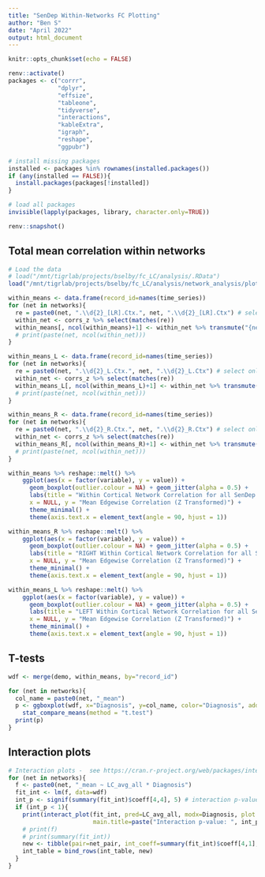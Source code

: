 ```yaml
---
title: "SenDep Within-Networks FC Plotting"
author: "Ben S"
date: "April 2022"
output: html_document
---
```


```r
knitr::opts_chunk$set(echo = FALSE)

renv::activate()
packages <- c("corrr",
              "dplyr",
              "effsize",
              "tableone",
              "tidyverse",
              "interactions",
              "kableExtra",
              "igraph", 
              "reshape",
              "ggpubr")

# install missing packages
installed <- packages %in% rownames(installed.packages())
if (any(installed == FALSE)){
  install.packages(packages[!installed])
}

# load all packages
invisible(lapply(packages, library, character.only=TRUE))

renv::snapshot()
```

## Total mean correlation within networks

```r

# Load the data
# load("/mnt/tigrlab/projects/bselby/fc_LC/analysis/.RData")
load("/mnt/tigrlab/projects/bselby/fc_LC/analysis/network_analysis/plot_data.RData")

within_means <- data.frame(record_id=names(time_series))
for (net in networks){
  re = paste0(net, ".\\d{2}_[LR].Ctx.", net, ".\\d{2}_[LR].Ctx") # select only within network edges
  within_net <- corrs_z %>% select(matches(re)) 
  within_means[, ncol(within_means)+1] <- within_net %>% transmute("{net}_mean" := rowMeans(across(where(is.numeric))))
  # print(paste(net, ncol(within_net)))
}

within_means_L <- data.frame(record_id=names(time_series))
for (net in networks){
  re = paste0(net, ".\\d{2}_L.Ctx.", net, ".\\d{2}_L.Ctx") # select only within network edges
  within_net <- corrs_z %>% select(matches(re)) 
  within_means_L[, ncol(within_means_L)+1] <- within_net %>% transmute("{net}_mean" := rowMeans(across(where(is.numeric))))
  # print(paste(net, ncol(within_net)))
}

within_means_R <- data.frame(record_id=names(time_series))
for (net in networks){
  re = paste0(net, ".\\d{2}_R.Ctx.", net, ".\\d{2}_R.Ctx") # select only within network edges
  within_net <- corrs_z %>% select(matches(re)) 
  within_means_R[, ncol(within_means_R)+1] <- within_net %>% transmute("{net}_mean" := rowMeans(across(where(is.numeric))))
  # print(paste(net, ncol(within_net)))
}

within_means %>% reshape::melt() %>%
    ggplot(aes(x = factor(variable), y = value)) +
      geom_boxplot(outlier.colour = NA) + geom_jitter(alpha = 0.5) +
      labs(title = "Within Cortical Network Correlation for all SenDep participants",
      x = NULL, y = "Mean Edgewise Correlation (Z Transformed)") +
      theme_minimal() +
      theme(axis.text.x = element_text(angle = 90, hjust = 1))

within_means_R %>% reshape::melt() %>%
    ggplot(aes(x = factor(variable), y = value)) +
      geom_boxplot(outlier.colour = NA) + geom_jitter(alpha = 0.5) +
      labs(title = "RIGHT Within Cortical Network Correlation for all SenDep participants",
      x = NULL, y = "Mean Edgewise Correlation (Z Transformed)") +
      theme_minimal() +
      theme(axis.text.x = element_text(angle = 90, hjust = 1))

within_means_L %>% reshape::melt() %>%
    ggplot(aes(x = factor(variable), y = value)) +
      geom_boxplot(outlier.colour = NA) + geom_jitter(alpha = 0.5) +
      labs(title = "LEFT Within Cortical Network Correlation for all SenDep participants",
      x = NULL, y = "Mean Edgewise Correlation (Z Transformed)") +
      theme_minimal() +
      theme(axis.text.x = element_text(angle = 90, hjust = 1))
```

## T-tests

``` r
wdf <- merge(demo, within_means, by="record_id")

for (net in networks){
  col_name = paste0(net, "_mean")
  p <- ggboxplot(wdf, x="Diagnosis", y=col_name, color="Diagnosis", add="jitter") + 
    stat_compare_means(method = "t.test")
  print(p)
}
```

## Interaction plots

``` r
# Interaction plots -  see https://cran.r-project.org/web/packages/interactions/vignettes/interactions.html
for (net in networks){
  f <- paste0(net, "_mean ~ LC_avg_all * Diagnosis") 
  fit_int <- lm(f, data=wdf)
  int_p <- signif(summary(fit_int)$coeff[4,4], 5) # interaction p-value
  if (int_p < 1){
    print(interact_plot(fit_int, pred=LC_avg_all, modx=Diagnosis, plot.points=TRUE,
                        main.title=paste("Interaction p-value: ", int_p)))
    # print(f)  
    # print(summary(fit_int))
    new <- tibble(pair=net_pair, int_coeff=summary(fit_int)$coeff[4,1], int_unc_p=int_p)
    int_table = bind_rows(int_table, new)
  }
}
```
